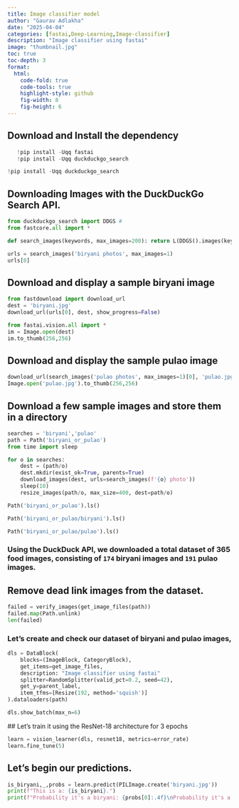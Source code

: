 ```yaml
---
title: Image classifier model
author: "Gaurav Adlakha"
date: "2025-04-04"
categories: [fastai,Deep-Learning,Image-classifier]
description: "Image classifier using fastai"
image: "thumbnail.jpg"
toc: true
toc-depth: 3
format:
  html:
    code-fold: true
    code-tools: true
    highlight-style: github
    fig-width: 8
    fig-height: 6
---
```



## Download and Install the dependency


```python
   !pip install -Uqq fastai
   !pip install -Uqq duckduckgo_search
```

```python
!pip install -Uqq duckduckgo_search
```

## Downloading Images with the DuckDuckGo Search API.

```python
from duckduckgo_search import DDGS #
from fastcore.all import *

def search_images(keywords, max_images=200): return L(DDGS().images(keywords, max_results=max_images)).itemgot('image')
```

```python
urls = search_images('biryani photos', max_images=1)
urls[0]
```


## Download and display a sample biryani image

```python
from fastdownload import download_url
dest = 'biryani.jpg'
download_url(urls[0], dest, show_progress=False)

from fastai.vision.all import *
im = Image.open(dest)
im.to_thumb(256,256)
```

## Download and display the sample pulao image

```python

download_url(search_images('pulao photos', max_images=1)[0], 'pulao.jpg', show_progress=False)
Image.open('pulao.jpg').to_thumb(256,256)
```

## Download a few sample images and store them in a directory

```python
searches = 'biryani','pulao'
path = Path('biryani_or_pulao')
from time import sleep

for o in searches:
    dest = (path/o)
    dest.mkdir(exist_ok=True, parents=True)
    download_images(dest, urls=search_images(f'{o} photo'))
    sleep(10)
    resize_images(path/o, max_size=400, dest=path/o)
```

```python
Path('biryani_or_pulao').ls()
```

```python
Path('biryani_or_pulao/biryani').ls()
```

```python
Path('biryani_or_pulao/pulao').ls()
```

### Using the DuckDuck API, we downloaded a total dataset of 365 food images, consisting of `174` biryani images and `191` pulao images.

## Remove dead link images from the dataset.

```python
failed = verify_images(get_image_files(path))
failed.map(Path.unlink)
len(failed)
```

### Let's create and check our dataset of biryani and pulao images,

```python
dls = DataBlock(
    blocks=(ImageBlock, CategoryBlock),
    get_items=get_image_files,
    description: "Image classifier using fastai"
    splitter=RandomSplitter(valid_pct=0.2, seed=42),
    get_y=parent_label,
    item_tfms=[Resize(192, method='squish')]
).dataloaders(path)

dls.show_batch(max_n=6)
```


 ## Let's train it using the ResNet-18 architecture for 3 epochs

```python
learn = vision_learner(dls, resnet18, metrics=error_rate)
learn.fine_tune(5)
```

## Let's begin our predictions.

```python

is_biryani,_,probs = learn.predict(PILImage.create('biryani.jpg'))
print(f"This is a: {is_biryani}.")
print(f"Probability it's a biryani: {probs[0]:.4f}\nProbability it's a pulao image: {probs[1]:.4f}")
```

